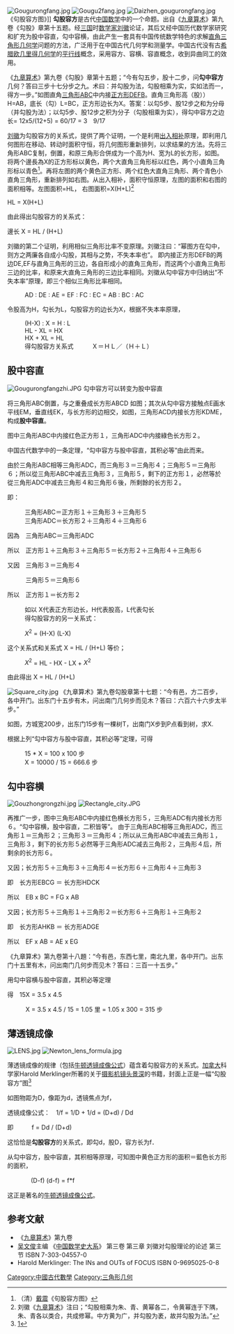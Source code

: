 [[File:Gougurongfang.jpg|thumb]]
[[File:Gougu2fang.jpg|thumb]]
[[File:Daizhen_gougurongfang.jpg|thumb]] 《句股容方图》]]
'''勾股容方'''是古代[[中国数学|中国数学]]中的一个命题。出自《[[九章算术|九章算术]]》第九卷《勾股》章第十五题。经[[三国|三国]]时[[数学家|数学家]][[刘徽|刘徽]]论证，其后又经中国历代数学家研究和扩充为股中容直，勾中容横，由此产生一套具有中国传统数学特色的求解[[直角三角形|直角三角形]][[几何学|几何学]]问题的方法，广泛用于在中国古代几何学和测量学。中国古代没有古[[希腊|希腊]][[欧几里得|欧几里得]][[几何学|几何学]]的[[平行线|平行线]]概念，采用容方、容横、容直概念，收到异曲同工的效用。

《[[九章算术|九章算术]]》第九卷《勾股》章第十五题；“今有勾五步，股十二步，问'''勾中容方'''几何？答曰三步十七分步之九。术曰：并勾股为法，勾股相乘为实，实如法而一，得方一步。”如图直角[[三角形|三角形]]ABC中内接[[正方形|正方形]]DEFB。直角三角形高（股））H=AB，底长（勾）L=BC，正方形边长为X。答案：以勾5步、股12步之和为分母（并勾股为法）；以勾5步、股12步之积为分子（勾股相乘为实），得勾中容方之边长= 12x5/(12+5) = 60/17 = 3　9/17

[[刘徽|刘徽]]为勾股容方的关系式，提供了两个证明，一个是利用[[出入相补|出入相补]]原理，即利用几何图形在移动、转动时面积守恒，将几何图形重新排列，以求结果的方法。先将三角形ABC复制，倒置，和原三角形合併成为一个高为H、宽为L的长方形，如图。将两个邊長為X的正方形标以黄色，两个大直角三角形标以红色，两个小直角三角形标以青色<ref>（清）[[戴震|戴震]]《句股容方图》</ref>。再将左图的两个黄色正方形、两个红色大直角三角形、两个青色小直角三角形，重新排列如右图。从出入相补，面积守恒原理，左图的面积和右图的面积相等。左图面积=HL， 右图面积=X(H+L)<ref>刘徽《[[九章算术|九章算术]]》注曰；“勾股相乘为朱、青、黄幂各二，令黄幂连于下隅，朱、青各以类合，共成修幂。中方黄为广，并勾股为袤，故并勾股为法。”</ref>

HL = X(H+L)

由此得出勾股容方的关系式：

邊长 X = HL / (H+L)

刘徽的第二个证明，利用相似三角形比率不变原理。刘徽注曰：“幂图方在勾中，则方之两廉各自成小勾股，其相与之势，不失本率也”。
即内接正方形DEFB的两边DE,EF与直角三角形的三边，各自形成小的直角三角形，而这两个小直角三角形三边的比率，和原来大直角三角形的三边比率相同。刘徽从勾中容方中归纳出“不失本率”原理，即三个相似三角形比率相同。

: AD : DE : AE = EF : FC : EC = AB : BC : AC 

令股高为H，勾长为L，勾股容方的边长为X，根据不失本率原理，

: (H-X) : X = H : L 
:   HL - XL = HX 
:   HX + XL = HL 
:   得勾股容方关系式　　　Ｘ＝ＨＬ／（Ｈ＋Ｌ）

==股中容直==
[[File:Gougurongfangzhi.JPG|thumb]]
勾中容方可以转变为股中容直

将三角形ABC倒置，与之重叠成长方形ABCD 如图；其次从勾中容方接触点E画水平线EM，垂直线EK，与长方形的边相交，如图，三角形ACD内接长方形KDME，构成'''股中容直'''。

图中三角形ABC中内接红色正方形１，三角形ADC中内接綠色长方形２。

中国古代数学中的一条定理，“勾中容方与股中容直，其积必等”由此而来。

由於三角形ABC相等三角形ADC，而三角形３＝三角形４；三角形５＝三角形６；所以從三角形ABC中减去三角形３，三角形５，剩下的正方形１，必然等於從三角形ADC中减去三角形４和三角形６後，所剩餘的长方形２。

即：
:三角形ABC＝正方形１＋三角形３＋三角形５
:三角形ADC＝长方形２＋三角形４＋三角形６
因為　三角形ABC＝三角形ADC

所以　正方形１＋三角形３＋三角形５＝长方形２＋三角形４＋三角形６

又因　三角形３＝三角形４

　　　三角形５＝三角形６

所以　正方形１＝长方形２
: 如以 X代表正方形边长，H代表股高，L代表勾长
: 得勾股容方的另一关系式：

: <math>X^2</math>  = (H-X) (L-X)

这个关系式和关系式 X = HL / (H+L) 等价；

: <math>X^2</math>  = HL - HX - LX + <math>X^2</math> 

由此得出 X = HL / (H+L) 

[[File:Square_city.jpg|thumb]]
《九章算术》第九卷勾股章第十七题：“今有邑，方二百步，各中开门。出东门十五步有木，问出南门几何步而见木？答曰：六百六十六步太半步。”

如图，方城宽200步，出东门15步有一棵树T，出南门X步到P点看到树，求X.

根据上列“勾中容方与股中容直，其积必等”定理，可得

:   15 * X = 100 x 100 步
:    X = 10000 / 15 = 666.6 步

==勾中容横==
[[File:Gouzhongrongzhi.jpg|thumb]]
[[File:Rectangle_city.JPG|thumb]]

再推广一步，图中三角形ABC中内接红色横长方形５，三角形ADC有内接长方形６。“勾中容横，股中容直，二积皆等”。
由于三角形ABC相等三角形ADC，而三角形１＝三角形２；三角形３＝三角形４；所以从三角形ABC中减去三角形１，三角形３，剩下的长方形５必然等于三角形ADC减去三角形２，三角形４后，所剩余的长方形６。

又因；长方形５＋三角形３＋三角形４＝长方形６＋三角形４＋三角形３

即　长方形EBCG ＝ 长方形HDCK

所以　EB x BC = FG x AB

又因；长方形５＋三角形１＋三角形２＝长方形６＋三角形１＋三角形２

即　长方形AHKB ＝ 长方形ADGE

所以　EF x AB = AE x EG

《九章算术》第九卷第十八題：“今有邑，东西七里，南北九里，各中开门。出东门十五里有木，问出南门几何步而见木？答曰：三百一十五步。”

用勾中容横与股中容直，其积必等定理

得　15X = 3.5 x 4.5 

　　　X = 3.5 x 4.5 / 15 = 1.05 里 = 1.05 x 300 = 315 步

==薄透镜成像==
[[File:LENS.jpg|thumb]]
[[File:Newton_lens_formula.jpg|thumb]]

薄透镜成像的规律（包括[[牛顿|牛顿]][[透镜成像公式|透镜成像公式]]）蕴含着勾股容方的关系式。[[加拿大|加拿大]]科学家Harold Merklinger所著的关于[[摄影机|摄影机]][[镜头|镜头]][[景深|景深]]的书籍，封面上正是一幅“勾股容方”图<ref>[http://pixhost.eu/avaxhome/gfxworld/2007-04-17/0969502508_.jpg]{{dead link|date=2017年11月 |bot=InternetArchiveBot |fix-attempted=yes }}</ref>

如图物距为D，像距为d，透镜焦点为f，

透镜成像公式：　1/f = 1/D + 1/d = (D+d) / Dd

即　　　f = Dd / (D+d)

这恰恰是'''勾股容方'''的关系式，即勾d，股D，容方长为f．

从勾中容方，股中容直，其积相等原理，可知图中黄色正方形的面积＝藍色长方形的面积，

:　(D-f) (d-f) = f*f

这正是著名的[[牛顿|牛顿]][[透镜成像公式|透镜成像公式]]。

==参考文献==
{{reflist}}
{{refbegin}}
*《[[九章算术|九章算术]]》第九卷
*[[吴文俊|吴文俊]]主编 《[[中国数学史大系|中国数学史大系]]》 第三卷 第三章 刘徽对勾股理论的论述 第三节 ISBN 7-303-04557-0
*Harold Merklinger: The INs and OUTs of FOCUS ISBN 0-9695025-0-8
{{refend}}

{{中国数学史}}
[[Category:中國古代數學|Category:中國古代數學]]
[[Category:三角形几何|Category:三角形几何]]
